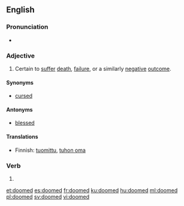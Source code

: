==English==

===Pronunciation===
* {{audio|en-us-doomed.ogg|Audio (US)}}

===Adjective===
{{en-adj}}

# Certain to [[suffer]] [[death]], [[failure]], or a similarly [[negative]] [[outcome]].

====Synonyms====
* [[cursed]]

====Antonyms====
* [[blessed]]

====Translations====
{{trans-top|certain to suffer death, failure, or a similarly negative outcome}}
* Finnish: [[tuomittu]], [[tuhon oma]]
{{trans-mid}}
{{trans-bottom}}

===Verb===
{{head|en}}

# {{en-past of|doom}}

[[et:doomed]]
[[es:doomed]]
[[fr:doomed]]
[[ku:doomed]]
[[hu:doomed]]
[[ml:doomed]]
[[pl:doomed]]
[[sv:doomed]]
[[vi:doomed]]